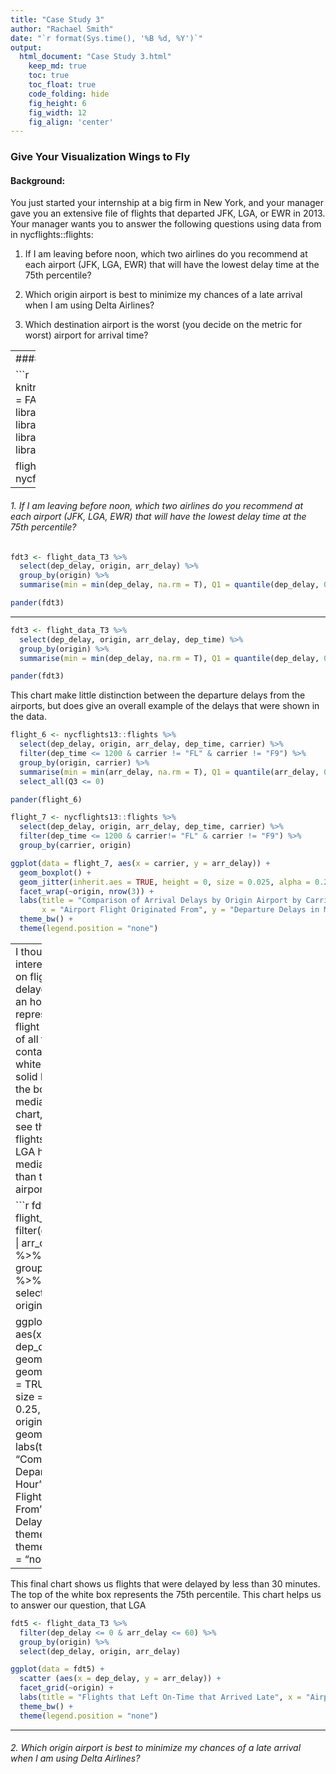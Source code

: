 ```yaml
---
title: "Case Study 3"
author: "Rachael Smith"
date: "`r format(Sys.time(), '%B %d, %Y')`"
output:
  html_document: "Case Study 3.html" 
    keep_md: true
    toc: true
    toc_float: true
    code_folding: hide
    fig_height: 6
    fig_width: 12
    fig_align: 'center'
---
```


### Give Your Visualization Wings to Fly

#### Background:

You just started your internship at a big firm in New York, and your manager gave you an extensive file of flights that departed JFK, LGA, or EWR in 2013. Your manager wants you to answer the following questions using data from in nycflights::flights:

1. If I am leaving before noon, which two airlines do you recommend at each airport (JFK, LGA, EWR) that will have the lowest delay time at the 75th percentile?

2. Which origin airport is best to minimize my chances of a late arrival when I am using Delta Airlines?

3. Which destination airport is the worst (you decide on the metric for worst) airport for arrival time?

-----
#### Analysis

```r
knitr::opts_chunk$set(warning = FALSE, message = FALSE)
library(tidyverse)
library(DT)
library(ggplot2)
library(pander)
library(nycflights13)

flight_data_T3 <- nycflights13::flights
```

-----

###### 1. If I am leaving before noon, which two airlines do you recommend at each airport (JFK, LGA, EWR) that will have the lowest delay time at the 75th percentile?

```r

fdt3 <- flight_data_T3 %>%
  select(dep_delay, origin, arr_delay) %>% 
  group_by(origin) %>%
  summarise(min = min(dep_delay, na.rm = T), Q1 = quantile(dep_delay, 0.25, na.rm = T), median = median(dep_delay, na.rm = T), Q3 = quantile(dep_delay, 0.75, na.rm = T), max = max(dep_delay, na.rm = T))

pander(fdt3)

```

------

```r
fdt3 <- flight_data_T3 %>%
  select(dep_delay, origin, arr_delay, dep_time) %>% 
  group_by(origin) %>%
  summarise(min = min(dep_delay, na.rm = T), Q1 = quantile(dep_delay, 0.25, na.rm = T), median = median(dep_delay, na.rm = T), Q3 = quantile(dep_delay, 0.75, na.rm = T), max = max(dep_delay, na.rm = T))

pander(fdt3)
```

This chart make little distinction between the departure delays from the airports, but does give an overall example of the delays that were shown in the data.

```r

flight_6 <- nycflights13::flights %>%
  select(dep_delay, origin, arr_delay, dep_time, carrier) %>% 
  filter(dep_time <= 1200 & carrier != "FL" & carrier != "F9") %>% 
  group_by(origin, carrier) %>%
  summarise(min = min(arr_delay, na.rm = T), Q1 = quantile(arr_delay, 0.25, na.rm = T), median = median(arr_delay, na.rm = T), Q3 = quantile(arr_delay, 0.75, na.rm = T), max = max(arr_delay, na.rm = T)) %>% 
  select_all(Q3 <= 0)

pander(flight_6)

flight_7 <- nycflights13::flights %>%
  select(dep_delay, origin, arr_delay, dep_time, carrier) %>% 
  filter(dep_time <= 1200 & carrier!= "FL" & carrier != "F9") %>% 
  group_by(carrier, origin)

ggplot(data = flight_7, aes(x = carrier, y = arr_delay)) +
  geom_boxplot() +
  geom_jitter(inherit.aes = TRUE, height = 0, size = 0.025, alpha = 0.25, aes(color = carrier)) +
  facet_wrap(~origin, nrow(3)) +
  labs(title = "Comparison of Arrival Delays by Origin Airport by Carrier",
       x = "Airport Flight Originated From", y = "Departure Delays in Minutes") +
  theme_bw() +
  theme(legend.position = "none")
```


------
I thought it would be interesting to zero in on flights that were delayed by less than an hour. Each dot represents a single flight in the data.  50% of all flights is contained within the white box, and the solid black line inside the box represents the median.  From this chart, it is easier to see that the median of flights departing from LGA have a lower median delay time than the other two airports.

```r
fdt4 <- flight_data_T3 %>%
  filter(dep_delay <= 60 | arr_delay <= 60) %>% 
  group_by(origin) %>%
  select(dep_delay, origin, arr_delay)

ggplot(data = fdt4, aes(x = origin, y = dep_delay)) +
  geom_boxplot() +
  geom_jitter(inherit.aes = TRUE, height = 0, size = 0.025, alpha = 0.25, aes(color = origin)) +
  geom_boxplot() +
  labs(title = "Comparison of Departure Delay 1 Hour", x = "Airport Flight Originated From", y = "Departure Delays in Minutes") +
  theme_bw() +
  theme(legend.position = "none")
```

------

This final chart shows us flights that were delayed by less than 30 minutes.  The top of the white box represents the 75th percentile.  This chart helps us to answer our question, that LGA 

```r
fdt5 <- flight_data_T3 %>%
  filter(dep_delay <= 0 & arr_delay <= 60) %>% 
  group_by(origin) %>%
  select(dep_delay, origin, arr_delay)

ggplot(data = fdt5) +
  scatter (aes(x = dep_delay, y = arr_delay)) +
  facet_grid(~origin) +
  labs(title = "Flights that Left On-Time that Arrived Late", x = "Airport Flight Originated From", y = "Arrival Delays in Minutes") +
  theme_bw() +
  theme(legend.position = "none")
```
-----

###### 2. Which origin airport is best to minimize my chances of a late arrival when I am using Delta Airlines?

